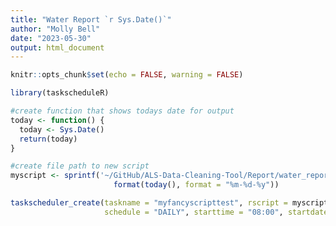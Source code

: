 ```yaml
---
title: "Water Report `r Sys.Date()`"
author: "Molly Bell"
date: "2023-05-30"
output: html_document
---
```


```r
knitr::opts_chunk$set(echo = FALSE, warning = FALSE)
```


```r
library(taskscheduleR)
```

```r
#create function that shows todays date for output
today <- function() {
  today <- Sys.Date()
  return(today)
}
```




```r
#create file path to new script
myscript <- sprintf('~/GitHub/ALS-Data-Cleaning-Tool/Report/water_report_%s.html', 
                       format(today(), format = "%m-%d-%y"))

taskscheduler_create(taskname = "myfancyscripttest", rscript = myscript, 
                     schedule = "DAILY", starttime = "08:00", startdate = format(Sys.Date()+1, "%d/%m/%Y"))


```








